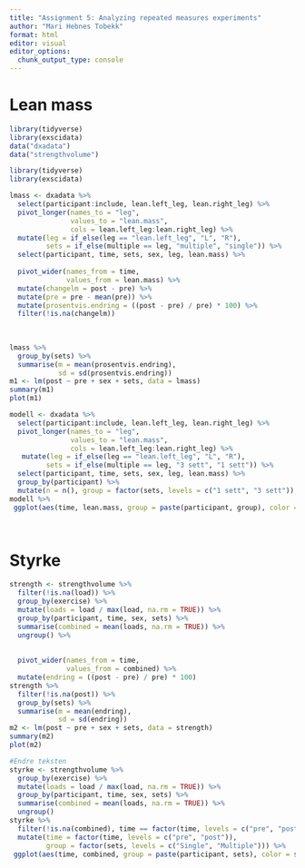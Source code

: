 ```yaml
---
title: "Assignment 5: Analyzing repeated measures experiments"
author: "Mari Hebnes Tobekk"
format: html
editor: visual
editor_options: 
  chunk_output_type: console
---
```


# Lean mass

```r
library(tidyverse)
library(exscidata)
data("dxadata") 
data("strengthvolume")
```

```r
library(tidyverse)
library(exscidata)

lmass <- dxadata %>%
  select(participant:include, lean.left_leg, lean.right_leg) %>%
  pivot_longer(names_to = "leg", 
               values_to = "lean.mass", 
               cols = lean.left_leg:lean.right_leg) %>%
  mutate(leg = if_else(leg == "lean.left_leg", "L", "R"), 
         sets = if_else(multiple == leg, "multiple", "single")) %>%
  select(participant, time, sets, sex, leg, lean.mass) %>%
  
  pivot_wider(names_from = time,
              values_from = lean.mass) %>%
  mutate(changelm = post - pre) %>%
  mutate(pre = pre - mean(pre)) %>% 
  mutate(prosentvis.endring = ((post - pre) / pre) * 100) %>%
  filter(!is.na(changelm)) 
  
 
  
lmass %>%   
  group_by(sets) %>%
  summarise(m = mean(prosentvis.endring),
            sd = sd(prosentvis.endring)) 
m1 <- lm(post ~ pre + sex + sets, data = lmass)
summary(m1)
plot(m1)
```

```r
 
modell <- dxadata %>%
  select(participant:include, lean.left_leg, lean.right_leg) %>%
  pivot_longer(names_to = "leg", 
               values_to = "lean.mass", 
               cols = lean.left_leg:lean.right_leg) %>%
   mutate(leg = if_else(leg == "lean.left_leg", "L", "R"), 
         sets = if_else(multiple == leg, "3 sett", "1 sett")) %>%
  select(participant, time, sets, sex, leg, lean.mass) %>%
  group_by(participant) %>%
  mutate(n = n(), group = factor(sets, levels = c("1 sett", "3 sett")), time = factor(time, levels = c("pre", "post")))
modell %>%
 ggplot(aes(time, lean.mass, group = paste(participant, group), color = group)) + geom_line() + theme_bw()

  
```

# Styrke

```r
strength <- strengthvolume %>%
  filter(!is.na(load)) %>%
  group_by(exercise) %>%
  mutate(loads = load / max(load, na.rm = TRUE)) %>%
  group_by(participant, time, sex, sets) %>%
  summarise(combined = mean(loads, na.rm = TRUE)) %>%
  ungroup() %>%
  
  
  pivot_wider(names_from = time,
              values_from = combined) %>%
  mutate(endring = ((post - pre) / pre) * 100) 
strength %>%    
  filter(!is.na(post)) %>%
  group_by(sets) %>%
  summarise(m = mean(endring),
            sd = sd(endring)) 
m2 <- lm(post ~ pre + sex + sets, data = strength)
summary(m2)
plot(m2)

```

```r
#Endre teksten 
styrke <- strengthvolume %>%
  group_by(exercise) %>%
  mutate(loads = load / max(load, na.rm = TRUE)) %>%
  group_by(participant, time, sex, sets) %>%
  summarise(combined = mean(loads, na.rm = TRUE)) %>%
  ungroup() 
styrke %>%
  filter(!is.na(combined), time == factor(time, levels = c("pre", "post"))) %>%
  mutate(time = factor(time, levels = c("pre", "post")),
         group = factor(sets, levels = c("Single", "Multiple"))) %>%
 ggplot(aes(time, combined, group = paste(participant, sets), color = sets)) + geom_line() + theme_bw()
```
